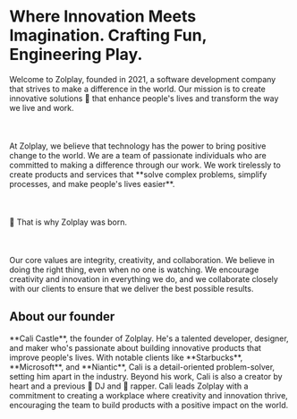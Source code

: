 
# <Balancer>Where Innovation Meets Imagination. <Gradient>Crafting Fun, Engineering Play.</Gradient></Balancer>

<Balancer>
Welcome to Zolplay, founded in 2021, a software development company that strives to make a difference in the world. Our mission is to create innovative solutions 🦄 that enhance people's lives and transform the way we live and work.<br></br><br></br>At Zolplay, we believe that technology has the power to bring positive change to the world. We are a team of passionate individuals who are committed to making a difference through our work. We work tirelessly to create products and services that **solve complex problems, simplify processes, and make people's lives easier**.<br></br><br></br>🐣 <Gradient>That is why Zolplay was born.</Gradient><br></br><br></br>Our core values are <Green>integrity, creativity, and collaboration</Green>. We believe in doing the right thing, even when no one is watching. We encourage creativity and innovation in everything we do, and we collaborate closely with our clients to ensure that we deliver the best possible results.
</Balancer>

## About our founder

<Balancer>
**Cali Castle**, the founder of Zolplay. He's a talented developer, designer, and maker who's passionate about building innovative products that improve people's lives. With notable clients like **Starbucks**, **Microsoft**, and **Niantic**, Cali is a detail-oriented problem-solver, setting him apart in the industry. Beyond his work, Cali is also a creator by heart and a previous 🪩 DJ and 🎤 rapper. Cali leads Zolplay with a commitment to creating a workplace <Red>where creativity and innovation thrive</Red>, encouraging the team to build products with a positive impact on the world.
</Balancer>

<Zolplayers />

